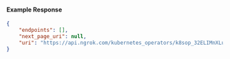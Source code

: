 #### Example Response

```json
{
	"endpoints": [],
	"next_page_uri": null,
	"uri": "https://api.ngrok.com/kubernetes_operators/k8sop_32ELIMnXLu9Qkpj1OddUYoLIHfT/bound_endpoints"
}
```
